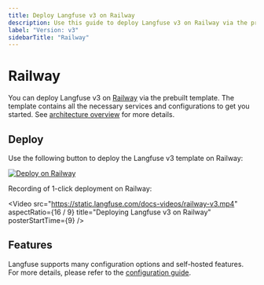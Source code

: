 ```yaml
---
title: Deploy Langfuse v3 on Railway
description: Use this guide to deploy Langfuse v3 on Railway via the prebuilt template.
label: "Version: v3"
sidebarTitle: "Railway"
---
```


# Railway

You can deploy Langfuse v3 on [Railway](https://railway.app/) via the prebuilt template.
The template contains all the necessary services and configurations to get you started.
See [architecture overview](/self-hosting#architecture) for more details.

## Deploy

Use the following button to deploy the Langfuse v3 template on Railway:

[![Deploy on Railway](https://railway.com/button.svg)](https://railway.app/template/exma_H?referralCode=513qqz)

Recording of 1-click deployment on Railway:

<Video
  src="https://static.langfuse.com/docs-videos/railway-v3.mp4"
  aspectRatio={16 / 9}
  title="Deploying Langfuse v3 on Railway"
  posterStartTime={9}
/>

## Features

Langfuse supports many configuration options and self-hosted features.
For more details, please refer to the [configuration guide](/self-hosting/configuration).


<SelfHostFeatures />
